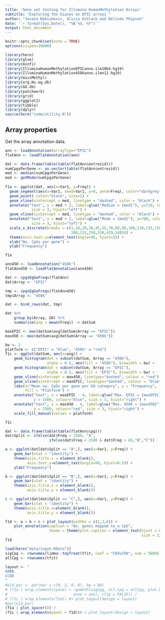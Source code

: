 ```yaml
---
title: 'Gene set testing for Illumina HumanMethylation Arrays'
subtitle: "Exploring the biases on EPIC arrays "
author: "Jovana Maksimovic, Alicia Oshlack and Belinda Phipson"
date: '`r format(Sys.Date(), "%B %d, %Y")`'
output: html_document
---
```


```r
knitr::opts_chunk$set(echo = TRUE)
options(scipen=10000)
```

```r
library(here)
library(glue)
library(minfi)
library(IlluminaHumanMethylationEPICanno.ilm10b4.hg19)
library(IlluminaHumanMethylation450kanno.ilmn12.hg19)
library(missMethyl)
library(org.Hs.eg.db)
library(GO.db)
library(patchwork)
library(grid)
library(ggplot2)
library(tibble)
library(dplyr)
source(here("code/utility.R"))
```

## Array properties

Get the array annotation data.

```r
ann <- loadAnnotation(arrayType="EPIC")
flatAnn <- loadFlatAnnotation(ann)
```

```r
dat <- data.frame(table(table(flatAnn$entrezid)))
numCpgsPerGene <- as.vector(table(flatAnn$entrezid))
med <- median(numCpgsPerGene)
mod <- getMode(numCpgsPerGene)
  
f1a <- ggplot(dat, aes(x=Var1, y=Freq)) +
  geom_segment(aes(x=Var1, xend=Var1, y=0, yend=Freq), color="darkgrey") +
  geom_point( color="black", size=1) +
  geom_vline(xintercept = med, linetype = "dashed", color = "black") +
  annotate("text", x = med + 2, label=glue("Median = {med}"), y=720, colour="black", 
            size = 3, hjust="left") +
  geom_vline(xintercept = mod, linetype = "dashed", color = "black") +
  annotate("text", x = mod + 2, label=glue("Mode = {mod}"), y=780, colour="black", 
            size = 3, hjust="left") +
  scale_x_discrete(breaks = c(1,10,20,30,45,55,70,80,90,100,120,135,150,160,180,
                              200,215,250,330,429,1485)) +
  theme(axis.text.x=element_text(angle=45, hjust=1)) +
  xlab("No. CpGs per gene") +
  ylab("Frequency")

f1a
```

```r
ann450 <- loadAnnotation("450k")
flatAnn450 <- loadFlatAnnotation(ann450)

dat <- cpgsEgGoFreqs(flatAnn)
dat$Array <- "EPIC"

tmp <- cpgsEgGoFreqs(flatAnn450)
tmp$Array <- "450k"

dat <- bind_rows(dat, tmp)

dat %>% 
    group_by(Array, GO) %>%
    summarise(avg = mean(Freq)) -> datSum

maxEPIC <- max(datSum$avg[datSum$Array == "EPIC"])
max450 <- max(datSum$avg[datSum$Array == "450k"])

bw <- 2
platform <- c("EPIC" = "blue", "450k" = "red")
f1c <- ggplot(datSum, aes(x=avg)) +
    geom_histogram(dat = subset(datSum, Array == "450k"),
                   alpha = 0.5, aes(fill = "450k"), binwidth = bw) +
    geom_histogram(dat = subset(datSum, Array == "EPIC"),
                   alpha = 0.5, aes(fill = "EPIC"), binwidth = bw) +
    geom_vline(xintercept = max450, linetype="dashed", colour = "red") +
    geom_vline(xintercept = maxEPIC, linetype="dashed", colour = "blue") +
    labs(x="Mean no. CpGs per gene per GO category", y = "Frequency",
         fill = "Platform") +
    annotate("text", x = maxEPIC - 4, label=glue("Max. EPIC = {maxEPIC}"),
             y = 1500, colour="blue", size = 3, hjust="right") +
    annotate("text", x = max450 - 4, label=glue("Max. 450k = {max450}"),
             y = 2500, colour="red", size = 3, hjust="right") +
    scale_fill_manual(values = platform)

f1c
```

```r
dat <- data.frame(table(table(flatAnn$cpg)))
dat$Split <- ifelse(dat$Freq > 2500, "A",
                    ifelse(dat$Freq < 2500 & dat$Freq > 65,"B","C"))

a <- ggplot(dat[dat$Split == "A",], aes(x=Var1, y=Freq)) +
    geom_bar(stat = "identity") +
    theme(axis.title.x = element_blank(),
          axis.text.y=element_text(angle=90, hjust=0.5)) +
    ylab("Frequency")

b <- ggplot(dat[dat$Split == "B",], aes(x=Var1, y=Freq)) +
    geom_bar(stat = "identity") +
    theme(axis.title.x = element_blank(),
          axis.title.y = element_blank())

c <- ggplot(dat[dat$Split == "C",], aes(x=Var1, y=Freq)) +
    geom_bar(stat = "identity") +
    theme(axis.title.x=element_blank(),
          axis.title.y = element_blank())

f1d <- a + b + c + plot_layout(widths = c(1,2,6)) +
    plot_annotation(caption = "No. genes mapped to a CpG",
                    theme = theme(plot.caption = element_text(hjust = 0.5,
                                                              size = 12)))
f1d
```

```r
load(here("data/input.RData"))
sigCpg <- rownames(limma::topTreat(tfit, coef = "CD4vCD8", num = 5000)) 
allCpg <- rownames(tfit)

layout <- "
AABB
CCDD
"
#old_par <- par(mar = c(0, 2, 0, 0), bg = NA)
# (f1a | wrap_elements(panel = ~gometh(sigCpg, all.cpg = allCpg, plot.bias = TRUE, 
#                              anno = ann), clip = FALSE)) /
# (f1c | wrap_elements(f1d)) #+ plot_layout(design = layout)
#par(old_par)
(f1a | plot_spacer()) /
(f1c | wrap_elements(panel = f1d))# + plot_layout(design = layout)

```

